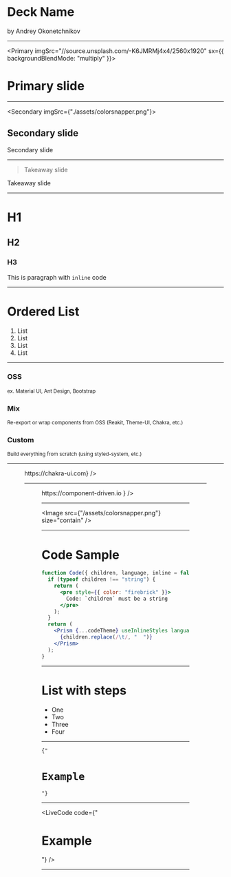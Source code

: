 

<Primary>

# Deck Name

by Andrey Okonetchnikov

</Primary>

---

<Primary imgSrc="//source.unsplash.com/-K6JMRMj4x4/2560x1920" sx={{ backgroundBlendMode: "multiply" }}>

# Primary slide

</Primary>

---

<Secondary imgSrc={"./assets/colorsnapper.png"}>

## Secondary slide

</Secondary>

<Notes>Secondary slide</Notes>

---

> Takeaway slide

<Notes>Takeaway slide</Notes>

---

# H1

## H2

### H3

This is paragraph with `inline` code

---

<SplitTitle>

# Ordered List

1. List
1. List
1. List
1. List

</SplitTitle>

---

<Grid columns={3} gap={4}>
<Box>

### OSS

<small>ex. Material UI, Ant Design, Bootstrap</small>

</Box>
<Box>

### Mix

<small>
  Re-export or wrap components from OSS (Reakit, Theme-UI, Chakra, etc.)
</small>

</Box>
<Box>

### Custom

<small>Build everything from scratch (using styled-system, etc.)</small>

</Box>
</Grid>

---

<Figure
	src={'/assets/chakra.png'}
	alt="Chakra UI Homepage"
	caption={<a href="https://chakra-ui.com">https://chakra-ui.com</a>}
/>

---

<Figure
  src={"/assets/component-driven.svg"}
  alt="Component-driven Logo"
  caption={
    <a href="https://component-driven.io">https://component-driven.io</a>
  }
/>

---

<Image src={"/assets/colorsnapper.png"} size="contain" />

---

<SplitTitle>

# Code Sample

```jsx
function Code({ children, language, inline = false }) {
  if (typeof children !== "string") {
    return (
      <pre style={{ color: "firebrick" }}>
        Code: `children` must be a string
      </pre>
    );
  }
  return (
    <Prism {...codeTheme} useInlineStyles language={language}>
      {children.replace(/\t/, "  ")}
    </Prism>
  );
}
```

</SplitTitle>
<ThatGuy />

---

<SplitTitle>

# List with steps

<Steps>

- One
- Two
- Three
- Four

</Steps>
</SplitTitle>

---

<Code language="jsx">{"<h1>Example</h1>"}</Code>

---

<LiveCode code={"<h1>Example</h1>"} />

---

<Demo src="https://component-driven.io" />

